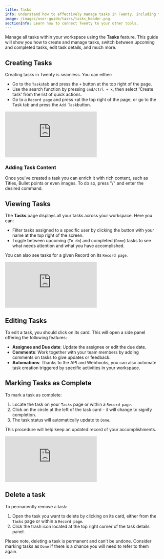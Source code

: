 ```yaml
---
title: Tasks
info: Understand how to effectively manage tasks in Twenty, including tasks creation, viewing, editing, marking as complete, and deletion.
image: /images/user-guide/tasks/tasks_header.png
sectionInfo: Learn how to connect Twenty to your other tools.
---
```


Manage all tasks within your workspace using the **Tasks** feature. This guide will show you how to create and manage tasks, switch between upcoming and completed tasks, edit task details, and much more.

## Creating Tasks

Creating tasks in Twenty is seamless. You can either:

-  Go to the `Tasks`tab and press the `+` button at the top right of the page.
-  Use the search function by pressing `cmd/ctrl + k`, then select 'Create task' from the list of quick actions.
-  Go to a `Record page` and press `+`at the top right of the page, or go to the Task tab and press the `Add Task`button. 

<div style={{padding:'70.59% 0 0 0', position:'relative', margin: '32px 0px 0px'}}>
  <iframe 
    src="https://player.vimeo.com/video/928786754?autoplay=1&loop=1&autopause=0&background=1&amp;app_id=58479" 
    frameBorder="0" 
    allow="autoplay; fullscreen; picture-in-picture; clipboard-write" 
    style={{
      position:'absolute',
      top:0,
      left:0,
      width:'100%',
      height:'100%',
      borderRadius: '16px', 
      border:'2px solid black'
    }}
    title="Export data"
  ></iframe>
</div>
<script src="https://player.vimeo.com/api/player.js"></script>

### Adding Task Content

Once you've created a task you can enrich it with rich content, such as Titles, Bullet points or even images. To do so, press "/" and enter the desired command.

## Viewing Tasks

The **Tasks** page displays all your tasks across your workspace. Here you can:

- Filter tasks assigned to a specific user by clicking the button with your name at the top right of the screen.
- Toggle between upcoming (`To do`) and completed (`Done`) tasks to see what needs attention and what you have accomplished.

You can also see tasks for a given Record on its `Record page`.

<div style={{padding:'69.01% 0 0 0', position:'relative', margin: '32px 0px 0px'}}>
  <iframe 
    src="https://player.vimeo.com/video/927908280?autoplay=1&loop=1&autopause=0&background=1&amp;app_id=58479" 
    frameBorder="0" 
    allow="autoplay; fullscreen; picture-in-picture; clipboard-write" 
    style={{
      position:'absolute',
      top:0,
      left:0,
      width:'100%',
      height:'100%',
      borderRadius: '16px', 
      border:'2px solid black'
    }}
    title="Export data"
  ></iframe>
</div>
<script src="https://player.vimeo.com/api/player.js"></script>

## Editing Tasks

To edit a task, you should click on its card. This will open a side panel offering the following features:

-  **Assignee and Due date**: Update the assignee or edit the due date.
-  **Comments**: Work together with your team members by adding comments on tasks to give updates or feedback.
-  **Automations**: Thanks to the API and Webhooks, you can also automate task creation triggered by specific activities in your workspace.

## Marking Tasks as Complete

To mark a task as complete:

1. Locate the task on your `Tasks` page or within a `Record page`.
2. Click on the circle at the left of the task card - it will change to signify completion.
3. The task status will automatically update to `Done`.

This procedure will help keep an updated record of your accomplishments. 

<div style={{padding:'69.01% 0 0 0', position:'relative', margin: '32px 0px 0px'}}>
  <iframe 
    src="https://player.vimeo.com/video/927910083?autoplay=1&loop=1&autopause=0&background=1&amp;app_id=58479" 
    frameBorder="0" 
    allow="autoplay; fullscreen; picture-in-picture; clipboard-write" 
    style={{
      position:'absolute',
      top:0,
      left:0,
      width:'100%',
      height:'100%',
      borderRadius: '16px', 
      border:'2px solid black'
    }}
    title="Export data"
  ></iframe>
</div>
<script src="https://player.vimeo.com/api/player.js"></script>

## Delete a task

To permanently remove a task:

1. Open the task you want to delete by clicking on its card, either from the `Tasks` page or within a `Record page`.
2. Click the trash icon located at the top right corner of the task details panel.

Please note, deleting a task is permanent and can't be undone. Consider marking tasks as `Done` if there is a chance you will need to refer to them again.

<ArticleEditContent articleTitle="tasks.mdx"></ArticleEditContent>